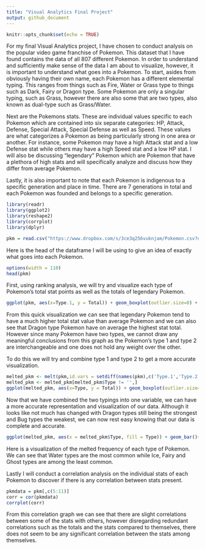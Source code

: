 ---
title: "Visual Analytics Final Project"
output: github_document
---

```{r setup, include=FALSE}
knitr::opts_chunk$set(echo = TRUE)
```

For my final Visual Analytics project, I have chosen to conduct analysis on the popular video game franchise of Pokemon. This dataset that I have found contains the data of all 807 different Pokemon. In order to understand and sufficiently make sense of the data I am about to visualize, however, it is important to understand what goes into a Pokemon. To start, asides from obviously having their own name, each Pokemon has a different elemental typing. This ranges from things such as Fire, Water or Grass type to things such as Dark, Fairy or Dragon type. Some Pokemon are only a singular typing, such as Grass, however there are also some that are two types, also known as dual-type such as Grass/Water. 

Next are the Pokemons stats. These are individual values specific to each Pokemon which are contained into six separate categories: HP, Attack, Defense, Special Attack, Special Defense as well as Speed. These values are what categorizes a Pokemon as being particularly strong in one area or another. For instance, some Pokemon may have a high Attack stat and a low Defense stat while others may have a high Speed stat and a low HP stat. I will also be discussing "legendary" Pokemon which are Pokemon that have a plethora of high stats and will specifically analyze and discuss how they differ from average Pokemon.

Lastly, it is also important to note that each Pokemon is indigenous to a specific generation and place in time. There are 7 generations in total and each Pokemon was founded and belongs to a specific generation.

```{r, echo=FALSE, include=FALSE}
library(readr)
library(ggplot2)
library(reshape2)
library(corrplot)
library(dplyr)

pkm = read.csv("https://www.dropbox.com/s/3ce3q256vuknjam/Pokemon.csv?dl=1")
```

Here is the head of the dataframe I will be using to give an idea of exactly what goes into each Pokemon.

```{r comment=NA}
options(width = 110)
head(pkm)
```

First, using ranking analysis, we will try and visualize each type of Pokemon's total stat points as well as the totals of legendary Pokemon.

```{r fig, fig.height = 10, fig.width = 10, fig.align = "center"}
ggplot(pkm, aes(x=Type.1, y = Total)) + geom_boxplot(outlier.size=0) + geom_jitter(width=0.2,alpha=0.4,aes(color = Legendary))+theme(axis.text.x = element_text(angle = 90))+labs(title = 'Box Plot of Total Points vs Pokemon Type.1')
```

From this quick visualization we can see that legendary Pokemon tend to have a much higher total stat value than average Pokemon and we can also see that Dragon type Pokemon have on average the highest stat total. However since many Pokemon have two types, we cannot draw any meaningful conclusions from this graph as the Pokemon's type 1 and type 2 are interchangeable and one does not hold any weight over the other.

To do this we will try and combine type 1 and type 2 to get a more accurate visualization.

```{r, echo=TRUE, warning=FALSE, fig.height = 10, fig.width = 10, fig.align = "center"}
melted_pkm <- melt(pkm,id.vars = setdiff(names(pkm),c('Type.1','Type.2')),value.name  = 'Type')
melted_pkm <- melted_pkm[melted_pkm$Type != '',]
ggplot(melted_pkm, aes(x=Type, y = Total)) + geom_boxplot(outlier.size=0) + geom_jitter(width=0.2,alpha=0.4,aes(color = Legendary))+theme(axis.text.x = element_text(angle = 90))
```

Now that we have combined the two typings into one variable, we can have a more accurate representation and visualization of our data. Although it looks like not much has changed with Dragon types still being the strongest and Bug types the weakest, we can now rest easy knowing that our data is complete and accurate.

```{r fig3, fig.height = 10, fig.width = 10, fig.align = "center"}
ggplot(melted_pkm, aes(x = melted_pkm$Type, fill = Type)) + geom_bar()+theme(axis.text.x = element_text(angle = 90))+ xlab("Pokemon Type") + ylab("Frequency")
```

Here is a visualization of the melted frequency of each type of Pokemon. We can see that Water types are the most common while Ice, Fairy and Ghost types are among the least common.

Lastly I will conduct a correlation analysis on the individual stats of each Pokemon to discover if there is any correlation between stats present.

```{r fig4, fig.height = 10, fig.width = 10, fig.align = "center"}
pkmdata = pkm[,c(5:11)]
corr = cor(pkmdata)
corrplot(corr)
```

From this correlation graph we can see that there are slight correlations between some of the stats with others, however disregarding redundant correlations such as the totals and the stats compared to themselves, there does not seem to be any significant correlation between the stats among themselves.